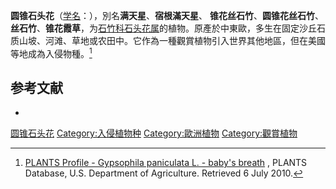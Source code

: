 {{redirect|满天星}}
{{speciesbox
| image2= Gypsophila paniculata Festival Star 3zz.jpg
| image = Gypsophila paniculata.jpg
| genus = Gypsophila
| species = paniculata
| authority = L.
}}

'''圆锥石头花'''（[[学名|学名]]：{{lang|la|''Gypsophila paniculata''}}），別名'''满天星'''、'''宿根滿天星'''、 '''锥花丝石竹'''、'''圆锥花丝石竹'''、'''丝石竹'''、'''锥花霞草'''，为[[石竹科|石竹科]][[石头花属|石头花属]]的植物。原產於中東歐，多生在固定沙丘石质山坡、河滩、草地或农田中。它作為一種觀賞植物引入世界其他地區，但在美國等地成為入侵物種。<ref>[http://plants.usda.gov/java/profile?symbol=GYPA PLANTS Profile - Gypsophila paniculata L. - baby's breath] {{Wayback|url=http://plants.usda.gov/java/profile?symbol=GYPA |date=20130426101048 }}, PLANTS Database, U.S. Department of Agriculture. Retrieved 6 July 2010.</ref>

== 参考文献 ==
{{reflist}}
* {{TaiBNET| zh=宿根满天星 | id=417999 | binomial=Gypsophila paniculata | authority=L. | var= | accessdate=2013-01-24}}
{{Commons category|Gypsophila paniculata}}
{{Taxonbar|from=Q162134}}

[[Category:石头花属|圆锥石头花]]
[[Category:入侵植物种|Category:入侵植物种]]
[[Category:歐洲植物|Category:歐洲植物]]
[[Category:觀賞植物|Category:觀賞植物]]


{{植物小作品}}